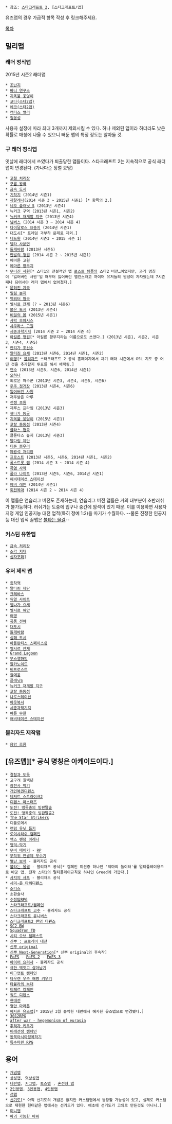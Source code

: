  * 참조: [[스타크래프트 2]], [스타크래프트/맵]
유즈맵의 경우 가급적 항목 작성 후 링크해주세요.

[[목차]]
== 밀리맵 ==
=== 래더 정식맵 ===

2015년 시즌2 래더맵

 * [[조난지]]
 * [[바니 연구소]]
 * [[지옥불 웅덩이]]
 * [[코다(스타2맵)]]
 * [[에코(스타2맵)]]
 * [[캑터스 밸리]]
 * [[철옹성]]



사용자 설정에 따라 최대 3개까지 제외시킬 수 있다. 허나 제외된 맵이라 하더라도 낮은 확률로 매칭에 나올 수 있으니 빼둔 맵의 특징 정도는 알아둘 것.

=== 구 래더 정식맵 ===
옛날에 래더에서 쓰였다가 퇴출당한 맵들이다. 스타크래프트 2는 지속적으로 공식 래더맵이 변경된다.
(가나다순 정렬 요망)

 * [[고철 처리장]]
 * [[구름 왕국]]
 * [[금속 도시]]
 * [[기착지]] (2014년 시즌1)
 * [[까탈레나]](2014 시즌 3 ~ 2015년 시즌1) [* 항목의 2.]
 * [[플래닛S|네오 플래닛 S]] (2013년 시즌4)
 * 뉴커크 구역 (2013년 시즌1, 시즌2)
 * [[뉴커크 재개발 지구]] (2013년 시즌4)
 * [[님버스]] (2014 시즌 3 ~ 2014 시즌 4)
 * [[다이달로스 요충지]] (2014년 시즌1)
 * [[대도시]][* 프레임 과부하 문제로 제외.]
 * [[데드윙]] (2014년 시즌3 ~ 2015 시즌 1)
 * [[델타 사분면]]
 * [[돌개바람]] (2013년 시즌5)
 * [[만발의 정원]] (2014 시즌 2 ~ 2015년 시즌1)
 * 메마른 고원
 * [[메마른 황무지]]
 * [[무너진 사원]][* 스타1의 전설적인 맵 [[로스트 템플]]의 스타2 버젼…이었지만, 과거 명칭이 '잃어버린 사원'일 때부터 잃어버린 밸런스라고 까이며 유저들의 원성이 자자했는데 7시즌째나 되어서야 래더 맵에서 없어졌다.]
 * [[묻혀진 계곡]]
 * [[밀림 분지]]
 * [[백워터 협곡]]
 * [[벨시르 잔재]] (? ~ 2013년 시즌6)
 * [[붉은 도시]] (2013년 시즌4)
 * [[비밀의 봄]] (2015년 시즌1)
 * [[사막 오아시스]]
 * [[샤쿠라스 고원]]
 * [[세종과학기지]] (2014 시즌 2 ~ 2014 시즌 4)
 * [[아킬론 평원]][* 아킬론 황무지라는 이름으로도 쓰였다.] (2013년 시즌1, 시즌2, 시즌3, 시즌4, 시즌5)
 * [[안티가 조선소]]
 * [[알터짐 요새]] (2013년 시즌6, 2014년 시즌1, 시즌2)
 * [[여명]][* [[블리자드]] 스타크래프트 2 공식 홈페이지에서 차기 래더 시즌에서 GSL 지도 중 어떤 것을 추가할지 투표를 해서 채택됨.]
 * [[연수]] (2013년 시즌5, 시즌6, 2014년 시즌1)
 * [[오하나]]
 * 외로운 파수꾼 (2013년 시즌3, 시즌4, 시즌5, 시즌6)
 * [[우주 정거장]] (2013년 시즌4, 시즌6)
 * [[잃어버린 사원]]
 * 저주받은 마루
 * [[전쟁 초원]]
 * 제루스 프라임 (2013년 시즌3)
 * [[젤나가 동굴]]
 * [[지옥불 웅덩이]] (2015년 시즌1)
 * [[코랄 둥둥섬]] (2013년 시즌4)
 * [[쿨라스 협곡]]
 * 클론타스 늪지 (2013년 시즌3)
 * [[탈다림 제단]]
 * [[티폰 봉우리]]
 * [[폐광석 처리장]]
 * [[프로스트]] (2013년 시즌5, 시즌6, 2014년 시즌1, 시즌2)
 * [[폭스트롯 랩]] (2014 시즌 3 ~ 2014 시즌 4)
 * [[폭염 사막]]
 * [[폴라 나이트]] (2013년 시즌5, 시즌6, 2014년 시즌1)
 * [[해비테이션 스테이션]]
 * [[헤비 레인]] (2014년 시즌1)
 * [[회전목마]] (2014 시즌 2 ~ 2014 시즌 4)

이 맵들은 연습리그 버전도 존재하는데, 연습리그 버전 맵들은 거의 대부분이 초반러쉬가 불가능하다. 러쉬가는 도중에 입구나 중간에 암석이 있기 때문. 이를 이용하면 사용자 지정 게임 인공지능 대전 업적(특히 정예 1:2)을 따기가 수월하다. --물론 진정한 인공지능 대전 업적 꿀맵은 [[불타는 물결]]--
=== 커스텀 유한맵 ===
 * [[금속 처리장]]
 * [[소각 지대]]
 * [[십자포화]]]

=== 유저 제작 맵 ===
 * [[종착역]]
 * [[탈다림 제단]]
 * [[크레바스]]
 * [[듀얼 사이트]]
 * [[젤나가 요새]]
 * [[벨시르 해안]]
 * [[여명]]
 * [[폭풍 전야]]
 * [[대도시]]
 * [[돌개바람]]
 * [[심해 도시]]
 * [[아틀란티스 스페이스쉽]]
 * [[벨시르 잔재]]
 * [[Grand Lagoon]]
 * [[무스펠하임]]
 * [[알카노이드]]
 * [[비프로스트]]
 * [[칼데움]]
 * [[플래닛S]]
 * [[뉴커크 재개발 지구]]
 * [[코랄 둥둥섬]]
 * [[나로스테이션]]
 * [[아웃복서]]
 * [[세종과학기지]]
 * [[빠른 무한]]
 * [[해비테이션 스테이션]]

=== 블리자드 제작맵 ===
 * [[용암 흐름]]

== [유즈맵][* 공식 명칭은 아케이드이다.] == 
 * [[경찰과 도둑]]
 * 고구려 칠백년
 * [[광전사 막기]]
 * [[개인복권디펜스]]
 * [[데저트 스트라이크2]]
 * [[디펜스 마스터즈]]
 * [[도전! 맹독충의 빙판탈출]]
 * [[도전! 맹독충의 빙판탈출2]]
 * [[The Star Strikers]]
 * 디플로메시
 * [[랜덤 유닛 돕기]]
 * [[로이샤하쉬 캠페인]]
 * [[맥스 랜덤 아레나]]
 * [[맹덕☆막기]]
 * [[무비 메이커]] - [[RP]]
 * [[무작위 연결체 부수기]]
 * [[별난 보석]] - 블리자드 공식
 * [[불타는 물결]] - 블리자드 공식[* 캠페인 미션중 하나인 '악마의 놀이터'를 멀티플레이용으로 바꾼 맵. 전작 스타1의 멀티플레이규칙중 하나인 Greed에 가깝다.]
 * [[사지의 사투]] - 블리자드 공식
 * [[세미-온 타워디펜스]] 
 * [[소티스]]
 * 소환술사
 * [[수정탑RPG]] 
 * [[스타크래프트/캠페인]]
 * [[스타크래프트 고수]] - 블리자드 공식
 * [[스타크래프트 유니버스]]
 * [[스타크래프트2 랜덤 디펜스]]
 * [[SC2 BW]] 
 * [[Squadron TD]]
 * [[시티 오브 템페스트]]
 * [[신뿌 : 프로게이 대전]]
 * [[신뿌 original]]
 * [[신뿌 Next-Generation]][* 신뿌 original의 후속작]
 * [[FoES]] - [[FoES 2]] - [[FoES 3]]
 * [[아이어 요리사]] - 블리자드 공식
 * [[극한 벽짓고 살아남기]]
 * [[이그먼트 캠페인]]
 * [[타우렌 우주 해병 키우기]] 
 * [[타뷸라의 늑대]]
 * [[티페르 켐페인]]
 * [[쿼드 디펜스]]
 * [[현대전]]
 * [[혈압 마라톤]]
 * [[혜자한 유즈맵]][* 2015년 3월 흉악한 테란에서 혜자한 유즈맵으로 변경됐다.]
 * [[3012RPG]]
 * [[after war - hegemonism of eurasia]]
 * [[추적자 키우기]]
 * [[미래전쟁 캠페인]]
 * [[동북아시아정복하기]]
 * [[특수마린 RPG]]
== 용어 ==
 * [[개념맵]]
 * [[상성맵]], [[역상성맵]]
 * [[테란맵]], [[저그맵]], [[토스맵]] , [[혼전형 맵]]
 * [[2인용맵]], [[3인용맵]], [[4인용맵]]
 * [[섬맵]]
 * [[선기도]][* 아직 선기도의 개념은 없지만 커스텀맵에서 등장할 가능성이 있고, 실제로 커스텀으로 재현한 헌터같은 맵에서는 선기도가 있다. 애초에 선기도가 고의로 만든것도 아니니.]
 * [[미니맵]]
 * [[파괴 가능한 바위]]
